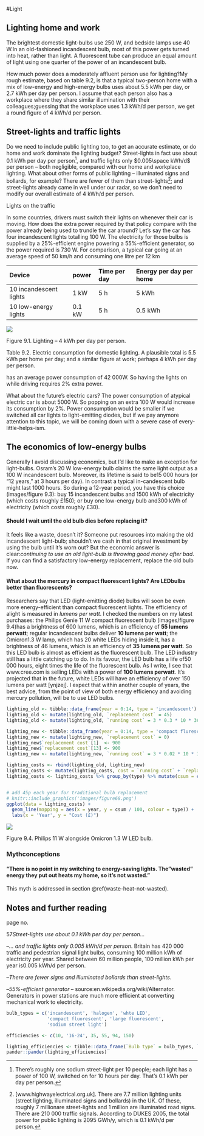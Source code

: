 #Light

Lighting home and work
----------------------

The brightest domestic light-bulbs use 250 W, and bedside lamps use 40
W.In an old-fashioned incandescent bulb, most of this power gets turned
into heat, rather than light. A fluorescent tube can produce an equal
amount of light using one quarter of the power of an incandescent bulb.

How much power does a moderately affluent person use for lighting?My
rough estimate, based on table 9.2, is that a typical two-person
home with a mix of low-energy and high-energy bulbs uses about 5.5 kWh
per day, or 2.7 kWh per day per person. I assume that each person also
has a workplace where they share similar illumination with their
colleagues;guessing that the workplace uses 1.3 kWh/d per person, we get
a round figure of 4 kWh/d per person.

Street-lights and traffic lights
--------------------------------

Do we need to include public lighting too, to get an accurate estimate, or do 
home and work dominate the lighting budget? Street-lights in fact use about 0.1 
kWh per day per person^[There's roughly one sodium street-light per 10 people; 
each light has a power of 100 W, switched on for 10 hours per day. That's 0.1 
kWh per day per person.], and traffic lights only $0.005\space kWh/d$ per person
– both negligible, compared with our home and workplace lighting. What about 
other forms of public lighting – illuminated signs and bollards, for example? 
There are fewer of them than street-lights^[[www.highwayelectrical.org.uk]. 
There are 7.7 million lighting units (street lighting, illuminated signs and 
bollards) in the UK. Of these, roughly 7 millionare street-lights and 1 million 
are illuminated road signs. There are 210 000 traffic signals. According to
DUKES 2005, the total power for public lighting is 2095 GWh/y, which is 0.1
kWh/d per person.]; and street-lights already came in well under our radar, so
we don't need to modify our overall estimate of 4 kWh/d per person.

Lights on the traffic

In some countries, drivers must switch their lights on whenever their
car is moving. How does the extra power required by that policy
compare with the power already being used to trundle the car around?
Let's say the car has four incandescent lights totalling 100 W. The
electricity for those bulbs is supplied by a 25%-efficient engine
powering a 55%-efficient generator, so the power required is 730 W. For
comparison, a typical car going at an average speed of 50 km/h and
consuming one litre per 12 km

  Device                   power    Time per day   Energy per day per home
  ------------------------ -------- -------------- ------------------------
  10 incandescent lights   1 kW     5 h            5 kWh
  10 low-energy lights     0.1 kW   5 h            0.5 kWh

![](images/figure67.png)

Figure 9.1. Lighting – 4 kWh per day per person.

Table 9.2. Electric consumption for domestic lighting. A plausible total
is 5.5 kWh per home per day; and a similar figure at work; perhaps 4 kWh
per day per person.

has an average power consumption of 42 000W. So having the lights
on while driving requires 2% extra power.

What about the future's electric cars? The power consumption of atypical
electric car is about 5000 W. So popping on an extra 100 W would increase
its consumption by 2%. Power consumption would be smaller if we switched
all car lights to light-emitting diodes, but if we pay anymore attention
to this topic, we will be coming down with a severe case
of every-little-helps-ism.

The economics of low-energy bulbs
---------------------------------

Generally I avoid discussing economics, but I'd like to make an
exception for light-bulbs. Osram's 20 W low-energy bulb claims the same
light output as a 100 W incandescent bulb. Moreover, its lifetime is said
to be15 000 hours (or "12 years," at 3 hours per day). In contrast a
typical in-candescent bulb might last 1000 hours. So during a 12-year
period, you have this choice (images/figure 9.3): buy 15 incandescent bulbs and
1500 kWh of electricity (which costs roughly £150); or buy one low-energy
bulb and300 kWh of electricity (which costs roughly £30).

#### Should I wait until the old bulb dies before replacing it?

It feels like a waste, doesn't it? Someone put resources into making
the old incandescent light-bulb; shouldn't we cash in that original
investment by using the bulb until it's worn out? But the economic answer
is clear:*continuing to use an old light-bulb is throwing good money
after bad*. If you can find a satisfactory low-energy replacement,
replace the old bulb now.

#### What about the mercury in compact fluorescent lights? Are LEDbulbs better than fluorescents?

Researchers say that LED (light-emitting diode) bulbs will soon be
even more energy-efficient than compact fluorescent lights. The
efficiency of alight is measured in *lumens per watt*. I checked the
numbers on my latest purchases: the Philips Genie 11 W compact
fluorescent bulb (images/figure 9.4)has a brightness of 600 lumens, which is an
efficiency of **55 lumens perwatt**; regular incandescent bulbs deliver
**10 lumens per watt**; the Omicron1.3 W lamp, which has 20 white LEDs
hiding inside it, has a brightness of 46 lumens, which is an efficiency
of **35 lumens per watt**. So this LED bulb is almost as efficient as the
fluorescent bulb. The LED industry still has a little catching up to do.
In its favour, the LED bulb has a life of50 000 hours, eight times the
life of the fluorescent bulb. As I write, I see that www.cree.com is
selling LEDs with a power of **100 lumens perwatt**. It's projected that
in the future, white LEDs will have an efficiency of over 150 lumens per
watt [ynjzej]. I expect that within another couple of years, the best
advice, from the point of view of both energy efficiency and avoiding
mercury pollution, will be to use LED bulbs.

```r

lighting_old <- tibble::data_frame(year = 0:14, type = 'incandescent')
lighting_old <- mutate(lighting_old, `replacement cost` = 45)
lighting_old <- mutate(lighting_old, `running cost` = 3 * 0.3 * 10 * 365)

lighting_new <- tibble::data_frame(year = 0:14, type = 'compact flurescent')
lighting_new <- mutate(lighting_new, `replacement cost` = 0)
lighting_new$`replacement cost`[1]  <- 900
lighting_new$`replacement cost`[13] <- 900
lighting_new <- mutate(lighting_new, `running cost` = 3 * 0.02 * 10 * 365)

lighting_costs <- rbind(lighting_old, lighting_new)
lighting_costs <- mutate(lighting_costs, cost = `running cost` + `replacement cost`)
lighting_costs <- lighting_costs %>% group_by(type) %>% mutate(csum = cumsum(cost))


# add 45p each year for traditional bulb replacement
# knitr::include_graphics('images/figure68.png')
ggplot(data = lighting_costs) +
  geom_line(mapping = aes(x = year, y = csum / 100, colour = type)) +
  labs(x = 'Year', y = "Cost (£)")
```

![](images/figure69.png)

Figure 9.4. Philips 11 W alongside Omicron 1.3 W LED bulb.

### Mythconceptions

#### "There is no point in my switching to energy-saving lights. The "wasted" energy they put out heats my home, so it's not wasted."

This myth is addressed in section \@ref(waste-heat-not-wasted).

Notes and further reading
-------------------------

page no.

57*Street-lights use about 0.1 kWh per day per person...* 

–*... and traffic lights only 0.005 kWh/d per person*. Britain has 420
000 traffic and pedestrian signal light bulbs, consuming 100 million kWh
of electricity per year. Shared between 60 million people, 100 million
kWh per year is0.005 kWh/d per person.

–*There are fewer signs and illuminated bollards than
street-lights*.

–*55%-efficient generator* – source:en.wikipedia.org/wiki/Alternator.
Generators in power stations are much more efficient at converting
mechanical work to electricity.

```r
bulb_types = c('incandescent', 'halogen', 'whte LED',
               'compact fluorescent', 'large fluorescent',
               'sodium street light')

efficiencies <- c(10, '16-24', 35, 55, 94, 150)

lighting_efficiencies <- tibble::data_frame(`Bulb type` = bulb_types, `efficiency (lumens/W)` = efficiencies)
pander::pander(lighting_efficiencies)
```